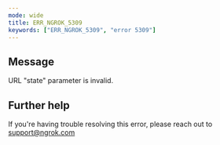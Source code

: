 ```yaml
---
mode: wide
title: ERR_NGROK_5309
keywords: ["ERR_NGROK_5309", "error 5309"]
---
```


## Message

URL "state" parameter is invalid.

## Further help

If you're having trouble resolving this error, please reach out to [support@ngrok.com](mailto:support@ngrok.com?subject=Help%20with%20ERR_NGROK_5309)
